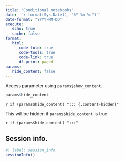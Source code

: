 ```yaml
---
title: "Conditional notebooks"
date: '`r format(Sys.Date(), "%Y-%m-%d")`'
date-format: "YYYY-MM-DD"
execute:
   echo: true
   cache: false
format:
   html:
      code-fold: true
      code-tools: true
      code-link: true
      df-print: paged
params:
   hide_content: false
---
```


Access parameter using `params$show_content`.

```r
params$hide_content
```

`r if (params$hide_content) "::: {.content-hidden}"`

This will be hidden if `params$hide_content` is true

`r if (params$hide_content) ":::"`

## Session info.

```r
#| label: session_info
sessionInfo()
```
